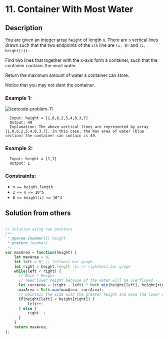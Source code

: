 # 11. Container With Most Water

## Description
You are given an integer array `height` of length `n`. There are `n` vertical lines drawn such that the two endpoints of the `ith` line are `(i, 0)` and `(i, height[i])`.

Find two lines that together with the x-axis form a container, such that the container contains the most water.

Return the maximum amount of water a container can store.

Notice that you may not slant the container.

### Example 1:
![leetcode-problem-11](../.././src/leetcode-problem-11.png)
```
  Input: height = [1,8,6,2,5,4,8,3,7]
  Output: 49
  Explanation: The above vertical lines are represented by array [1,8,6,2,5,4,8,3,7]. In this case, the max area of water (blue section) the container can contain is 49.
```

### Example 2:
```
  Input: height = [1,1]
  Output: 1
```

### Constraints:
- `n == height.length`
- `2 <= n <= 10^5`
- `0 <= height[i] <= 10^4`

## Solution from others
```js

// Solution using two pointers
/**
 * @param {number[]} height
 * @return {number}
 */
var maxArea = function(height) {
    let maxArea = 0;
    let left = 0; // leftmost bar graph
    let right = height.length -1; // rightmost bar graph
    while(left < right) {
      // Base * Height
      // need lower height because of the water will be overflowed
      let currArea = (right - left) * Math.min(height[left], height[right]); 
      maxArea = Math.max(maxArea, currArea);
      // maintain the side with the greater height and move the lower side by one step
      if(height[left] < height[right]) {
          left++;
      } else {
          right--;
      }
    }
    return maxArea;
};

```
